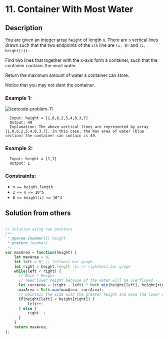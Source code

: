 # 11. Container With Most Water

## Description
You are given an integer array `height` of length `n`. There are `n` vertical lines drawn such that the two endpoints of the `ith` line are `(i, 0)` and `(i, height[i])`.

Find two lines that together with the x-axis form a container, such that the container contains the most water.

Return the maximum amount of water a container can store.

Notice that you may not slant the container.

### Example 1:
![leetcode-problem-11](../.././src/leetcode-problem-11.png)
```
  Input: height = [1,8,6,2,5,4,8,3,7]
  Output: 49
  Explanation: The above vertical lines are represented by array [1,8,6,2,5,4,8,3,7]. In this case, the max area of water (blue section) the container can contain is 49.
```

### Example 2:
```
  Input: height = [1,1]
  Output: 1
```

### Constraints:
- `n == height.length`
- `2 <= n <= 10^5`
- `0 <= height[i] <= 10^4`

## Solution from others
```js

// Solution using two pointers
/**
 * @param {number[]} height
 * @return {number}
 */
var maxArea = function(height) {
    let maxArea = 0;
    let left = 0; // leftmost bar graph
    let right = height.length -1; // rightmost bar graph
    while(left < right) {
      // Base * Height
      // need lower height because of the water will be overflowed
      let currArea = (right - left) * Math.min(height[left], height[right]); 
      maxArea = Math.max(maxArea, currArea);
      // maintain the side with the greater height and move the lower side by one step
      if(height[left] < height[right]) {
          left++;
      } else {
          right--;
      }
    }
    return maxArea;
};

```
